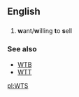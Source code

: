 ==English==
==={{initialism}}===
{{infl|en|initialism}}
#{{Internet slang}} '''w'''ant/'''w'''illing '''t'''o '''s'''ell

===See also===
*[[WTB]]
*[[WTT]]

[[pl:WTS]]